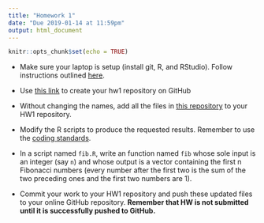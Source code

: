 ```yaml
---
title: "Homework 1"
date: "Due 2019-01-14 at 11:59pm"
output: html_document
---
```


```r
knitr::opts_chunk$set(echo = TRUE)
```

+ Make sure your laptop is setup (install git, R, and RStudio). Follow 
instructions outlined [here](setup.html).

+ Use [this link](https://classroom.github.com/a/M-BYd6tr) to create your hw1
repository on GitHub

+ Without changing the names, add all the files in [this
repository](https://github.com/byu-stat-223-master/hw1-starter) to your HW1 
repository.

+ Modify the R scripts to produce the requested results.  Remember to use the
[coding standards](coding-standards.html).

+ In a script named `fib.R`, write an function named `fib` whose sole input is
an integer (say `n`) and whose output is a vector containing the first n
Fibonacci numbers (every number after the first two is the sum of the two
preceding ones and the first two numbers are 1).

+ Commit your work to your HW1 repository and push these updated files to
your online GitHub repository. **Remember that HW is not submitted until it is
successfully pushed to GitHub.**

